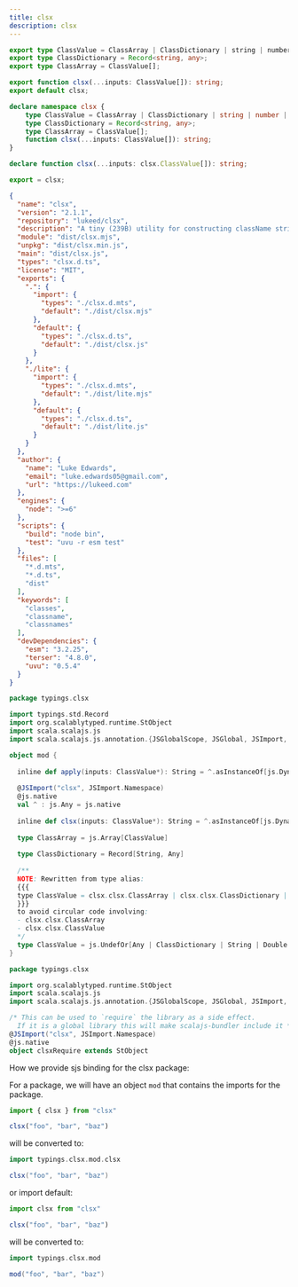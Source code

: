 ```yaml
---
title: clsx
description: clsx
---
```



```ts title="clsx.d.mts"
export type ClassValue = ClassArray | ClassDictionary | string | number | bigint | null | boolean | undefined;
export type ClassDictionary = Record<string, any>;
export type ClassArray = ClassValue[];

export function clsx(...inputs: ClassValue[]): string;
export default clsx;
```

```ts title="clsx.d.ts"
declare namespace clsx {
	type ClassValue = ClassArray | ClassDictionary | string | number | bigint | null | boolean | undefined;
	type ClassDictionary = Record<string, any>;
	type ClassArray = ClassValue[];
	function clsx(...inputs: ClassValue[]): string;
}

declare function clsx(...inputs: clsx.ClassValue[]): string;

export = clsx;
```

```json title="package.json"
{
  "name": "clsx",
  "version": "2.1.1",
  "repository": "lukeed/clsx",
  "description": "A tiny (239B) utility for constructing className strings conditionally.",
  "module": "dist/clsx.mjs",
  "unpkg": "dist/clsx.min.js",
  "main": "dist/clsx.js",
  "types": "clsx.d.ts",
  "license": "MIT",
  "exports": {
    ".": {
      "import": {
        "types": "./clsx.d.mts",
        "default": "./dist/clsx.mjs"
      },
      "default": {
        "types": "./clsx.d.ts",
        "default": "./dist/clsx.js"
      }
    },
    "./lite": {
      "import": {
        "types": "./clsx.d.mts",
        "default": "./dist/lite.mjs"
      },
      "default": {
        "types": "./clsx.d.ts",
        "default": "./dist/lite.js"
      }
    }
  },
  "author": {
    "name": "Luke Edwards",
    "email": "luke.edwards05@gmail.com",
    "url": "https://lukeed.com"
  },
  "engines": {
    "node": ">=6"
  },
  "scripts": {
    "build": "node bin",
    "test": "uvu -r esm test"
  },
  "files": [
    "*.d.mts",
    "*.d.ts",
    "dist"
  ],
  "keywords": [
    "classes",
    "classname",
    "classnames"
  ],
  "devDependencies": {
    "esm": "3.2.25",
    "terser": "4.8.0",
    "uvu": "0.5.4"
  }
}

```

```scala title="mod.scala"
package typings.clsx

import typings.std.Record
import org.scalablytyped.runtime.StObject
import scala.scalajs.js
import scala.scalajs.js.annotation.{JSGlobalScope, JSGlobal, JSImport, JSName, JSBracketAccess}

object mod {
  
  inline def apply(inputs: ClassValue*): String = ^.asInstanceOf[js.Dynamic].apply(inputs.asInstanceOf[Seq[js.Any]]*).asInstanceOf[String]
  
  @JSImport("clsx", JSImport.Namespace)
  @js.native
  val ^ : js.Any = js.native
  
  inline def clsx(inputs: ClassValue*): String = ^.asInstanceOf[js.Dynamic].applyDynamic("clsx")(inputs.asInstanceOf[Seq[js.Any]]*).asInstanceOf[String]
  
  type ClassArray = js.Array[ClassValue]
  
  type ClassDictionary = Record[String, Any]
  
  /** 
  NOTE: Rewritten from type alias:
  {{{
  type ClassValue = clsx.clsx.ClassArray | clsx.clsx.ClassDictionary | string | number | bigint | null | boolean | undefined
  }}}
  to avoid circular code involving: 
  - clsx.clsx.ClassArray
  - clsx.clsx.ClassValue
  */
  type ClassValue = js.UndefOr[Any | ClassDictionary | String | Double | js.BigInt | Null | Boolean]
}

```

```scala title="clsxRequire.scala"
package typings.clsx

import org.scalablytyped.runtime.StObject
import scala.scalajs.js
import scala.scalajs.js.annotation.{JSGlobalScope, JSGlobal, JSImport, JSName, JSBracketAccess}

/* This can be used to `require` the library as a side effect.
  If it is a global library this will make scalajs-bundler include it */
@JSImport("clsx", JSImport.Namespace)
@js.native
object clsxRequire extends StObject

```

How we provide sjs binding for the clsx package:

For a package, we will have an object `mod` that contains the imports for the package.

```ts
import { clsx } from "clsx"

clsx("foo", "bar", "baz")
```

will be converted to:

```scala
import typings.clsx.mod.clsx

clsx("foo", "bar", "baz")
```

or import default:

```ts
import clsx from "clsx"

clsx("foo", "bar", "baz")
```

will be converted to:




```scala
import typings.clsx.mod

mod("foo", "bar", "baz")
```